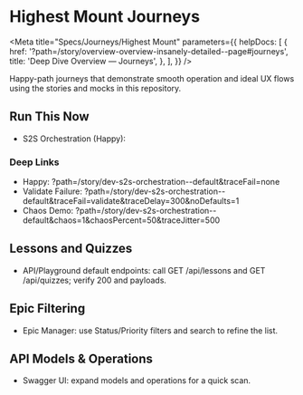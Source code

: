 # Highest Mount Journeys


<Meta
  title="Specs/Journeys/Highest Mount"
  parameters={{
    helpDocs: [
      {
        href: '?path=/story/overview-overview-insanely-detailed--page#journeys',
        title: 'Deep Dive Overview — Journeys',
      },
    ],
  }}
/>

Happy-path journeys that demonstrate smooth operation and ideal UX flows using the stories and mocks in this repository.

## Run This Now

- S2S Orchestration (Happy): <Canvas><Story id="dev-s2s-orchestration--default" /></Canvas>

### Deep Links

- Happy: ?path=/story/dev-s2s-orchestration--default&traceFail=none
- Validate Failure: ?path=/story/dev-s2s-orchestration--default&traceFail=validate&traceDelay=300&noDefaults=1
- Chaos Demo: ?path=/story/dev-s2s-orchestration--default&chaos=1&chaosPercent=50&traceJitter=500

## Lessons and Quizzes

- API/Playground default endpoints: call GET /api/lessons and GET /api/quizzes; verify 200 and payloads.
  <Canvas>
    <Story id="api-playground--default" />
  </Canvas>

## Epic Filtering

- Epic Manager: use Status/Priority filters and search to refine the list.
  <Canvas>
    <Story id="docs-epics-epic-manager--default" />
  </Canvas>

## API Models & Operations

- Swagger UI: expand models and operations for a quick scan.
  <Canvas>
    <Story id="api-swagger--default" />
  </Canvas>
